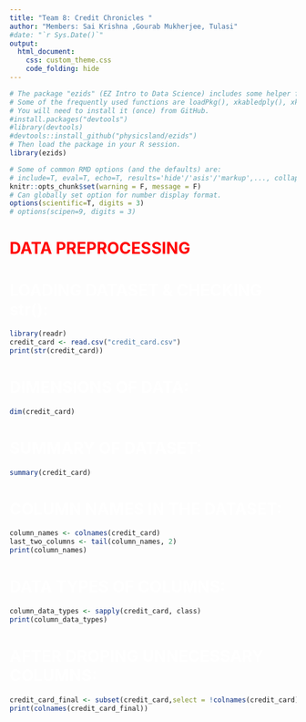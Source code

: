 ```yaml
---
title: "Team 8: Credit Chronicles "
author: "Members: Sai Krishna ,Gourab Mukherjee, Tulasi"
#date: "`r Sys.Date()`"
output:
  html_document:
    css: custom_theme.css
    code_folding: hide
---
```



```r
# The package "ezids" (EZ Intro to Data Science) includes some helper functions we developed for the course. 
# Some of the frequently used functions are loadPkg(), xkabledply(), xkablesummary(), uzscale(), etc.
# You will need to install it (once) from GitHub.
#install.packages("devtools")
#library(devtools)
#devtools::install_github("physicsland/ezids")
# Then load the package in your R session.
library(ezids)
```


```r
# Some of common RMD options (and the defaults) are: 
# include=T, eval=T, echo=T, results='hide'/'asis'/'markup',..., collapse=F, warning=T, message=T, error=T, cache=T, fig.width=6, fig.height=4, fig.dim=c(6,4) #inches, fig.align='left'/'center','right', 
knitr::opts_chunk$set(warning = F, message = F)
# Can globally set option for number display format.
options(scientific=T, digits = 3) 
# options(scipen=9, digits = 3) 
```
<h1 style="color: RED;"><b>DATA PREPROCESSING</b></h1>
<h1 style="color: white;"><b>LOADING DATASET & CHECKING str():</b></h1>
```r
library(readr)
credit_card <- read.csv("credit_card.csv")
print(str(credit_card))


```
<h1 style="color: white;"><b>DIMENSIONS OF DATA: </b></h1>
```r
dim(credit_card)
```
<h1 style="color: white;"><b>SUMMARY OF DATASET:</b></h1>
```r
summary(credit_card)
```
<h1 style="color: white;"><b>COLUMN NAMES IN THE DATASET:</b></h1>
```r
column_names <- colnames(credit_card)
last_two_columns <- tail(column_names, 2)
print(column_names)

```
<h1 style="color: white;"><b>DATA TYPES OF COLUMNS:</b></h1>
```r
column_data_types <- sapply(credit_card, class)
print(column_data_types)
```
<h1 style="color: white;"><b>AFTER DROPING UNNECESSARY COLUMNS:</b></h1>
```r

credit_card_final <- subset(credit_card,select = !colnames(credit_card) %in% last_two_columns)
print(colnames(credit_card_final))

```
